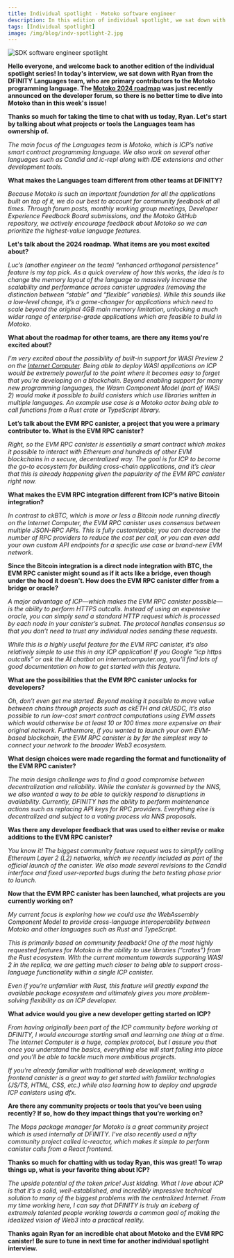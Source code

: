 ```yaml
---
title: Individual spotlight - Motoko software engineer
description: In this edition of individual spotlight, we sat down with Ryan from the Languages team, who contributes to the development of the Motoko programming language.
tags: [Individual spotlight]
image: /img/blog/indv-spotlight-2.jpg
---
```


![SDK software engineer spotlight](../../static/img/blog/indv-spotlight-2.jpg)

**Hello everyone, and welcome back to another edition of the individual spotlight series! In today's interview, we sat down with Ryan from the DFINITY Languages team, who are primary contributors to the Motoko programming language. The [Motoko 2024 roadmap](https://forum.dfinity.org/t/motoko-2024-roadmap/31912) was just recently announced on the developer forum, so there is no better time to dive into Motoko than in this week's issue!**

**Thanks so much for taking the time to chat with us today, Ryan. Let's start by talking about what projects or tools the Languages team has ownership of.**

*The main focus of the Languages team is Motoko, which is ICP’s native smart contract programming language. We also work on several other languages such as Candid and ic-repl along with IDE extensions and other development tools.*

**What makes the Languages team different from other teams at DFINITY?**

*Because Motoko is such an important foundation for all the applications built on top of it, we do our best to account for community feedback at all times. Through forum posts, monthly working group meetings, Developer Experience Feedback Board submissions, and the Motoko GitHub repository, we actively encourage feedback about Motoko so we can prioritize the highest-value language features.*

**Let's talk about the 2024 roadmap. What items are you most excited about?**

*Luc’s (another engineer on the team) “enhanced orthogonal persistence” feature is my top pick. As a quick overview of how this works, the idea is to change the memory layout of the language to massively increase the scalability and performance across canister upgrades (removing the distinction between “stable” and “flexible” variables). While this sounds like a low-level change, it’s a game-changer for applications which need to scale beyond the original 4GB main memory limitation, unlocking a much wider range of enterprise-grade applications which are feasible to build in Motoko.*

**What about the roadmap for other teams, are there any items you're excited about?**

*I’m very excited about the possibility of built-in support for WASI Preview 2 on the [Internet Computer](https://learn.internetcomputer.org/hc/en-us/articles/33152818663444-What-is-ICP). Being able to deploy WASI applications on ICP would be extremely powerful to the point where it becomes easy to forget that you’re developing on a blockchain. Beyond enabling support for many new programming languages, the Wasm Component Model (part of WASI 2) would make it possible to build canisters which use libraries written in multiple languages. An example use case is a Motoko actor being able to call functions from a Rust crate or TypeScript library.*

**Let’s talk about the EVM RPC canister, a project that you were a primary contributor to. What is the EVM RPC canister?**

*Right, so the EVM RPC canister is essentially a smart contract which makes it possible to interact with Ethereum and hundreds of other EVM blockchains in a secure, decentralized way. The goal is for ICP to become the go-to ecosystem for building cross-chain applications, and it’s clear that this is already happening given the popularity of the EVM RPC canister right now.*

**What makes the EVM RPC integration different from ICP’s native Bitcoin integration?**

*In contrast to ckBTC, which is more or less a Bitcoin node running directly on the Internet Computer, the EVM RPC canister uses consensus between multiple JSON-RPC APIs. This is fully customizable; you can decrease the number of RPC providers to reduce the cost per call, or you can even add your own custom API endpoints for a specific use case or brand-new EVM network.*

**Since the Bitcoin integration is a direct node integration with BTC, the EVM RPC canister might sound as if it acts like a bridge, even though under the hood it doesn't. How does the EVM RPC canister differ from a bridge or oracle?**

*A major advantage of ICP—which makes the EVM RPC canister possible—is the ability to perform HTTPS outcalls. Instead of using an expensive oracle, you can simply send a standard HTTP request which is processed by each node in your canister’s subnet. The protocol handles consensus so that you don’t need to trust any individual nodes sending these requests.*

*While this is a highly useful feature for the EVM RPC canister, it’s also relatively simple to use this in any ICP application! If you Google “icp https outcalls” or ask the AI chatbot on internetcomputer.org, you’ll find lots of good documentation on how to get started with this feature.*

**What are the possibilities that the EVM RPC canister unlocks for developers?**

*Oh, don’t even get me started. Beyond making it possible to move value between chains through projects such as ckETH and ckUSDC, it’s also possible to run low-cost smart contract computations using EVM assets which would otherwise be at least 10 or 100 times more expensive on their original network. Furthermore, if you wanted to launch your own EVM-based blockchain, the EVM RPC canister is by far the simplest way to connect your network to the broader Web3 ecosystem.*

**What design choices were made regarding the format and functionality of the EVM RPC canister?**

*The main design challenge was to find a good compromise between decentralization and reliability. While the canister is governed by the NNS, we also wanted a way to be able to quickly respond to disruptions in availability. Currently, DFINITY has the ability to perform maintenance actions such as replacing API keys for RPC providers. Everything else is decentralized and subject to a voting process via NNS proposals.*

**Was there any developer feedback that was used to either revise or make additions to the EVM RPC canister?**

*You know it! The biggest community feature request was to simplify calling Ethereum Layer 2 (L2) networks, which we recently included as part of the official launch of the canister. We also made several revisions to the Candid interface and fixed user-reported bugs during the beta testing phase prior to launch.*

**Now that the EVM RPC canister has been launched, what projects are you currently working on?**

*My current focus is exploring how we could use the WebAssembly Component Model to provide cross-language interoperability between Motoko and other languages such as Rust and TypeScript.*

*This is primarily based on community feedback! One of the most highly requested features for Motoko is the ability to use libraries (“crates”) from the Rust ecosystem. With the current momentum towards supporting WASI 2 in the replica, we are getting much closer to being able to support cross-language functionality within a single ICP canister.*

*Even if you’re unfamiliar with Rust, this feature will greatly expand the available package ecosystem and ultimately gives you more problem-solving flexibility as an ICP developer.*

**What advice would you give a new developer getting started on ICP?**

*From having originally been part of the ICP community before working at DFINITY, I would encourage starting small and learning one thing at a time. The Internet Computer is a huge, complex protocol, but I assure you that once you understand the basics, everything else will start falling into place and you’ll be able to tackle much more ambitious projects.*

*If you’re already familiar with traditional web development, writing a frontend canister is a great way to get started with familiar technologies (JS/TS, HTML, CSS, etc.) while also learning how to deploy and upgrade ICP canisters using dfx.*

**Are there any community projects or tools that you’ve been using recently? If so, how do they impact things that you’re working on?**

*The Mops package manager for Motoko is a great community project which is used internally at DFINITY. I’ve also recently used a nifty community project called ic-reactor, which makes it simple to perform canister calls from a React frontend.*

**Thanks so much for chatting with us today Ryan, this was great! To wrap things up, what is your favorite thing about ICP?**

*The upside potential of the token price! Just kidding. What I love about ICP is that it’s a solid, well-established, and incredibly impressive technical solution to many of the biggest problems with the centralized Internet. From my time working here, I can say that DFINITY is truly an iceberg of extremely talented people working towards a common goal of making the idealized vision of Web3 into a practical reality.*

**Thanks again Ryan for an incredible chat about Motoko and the EVM RPC canister! Be sure to tune in next time for another individual spotlight interview.**

